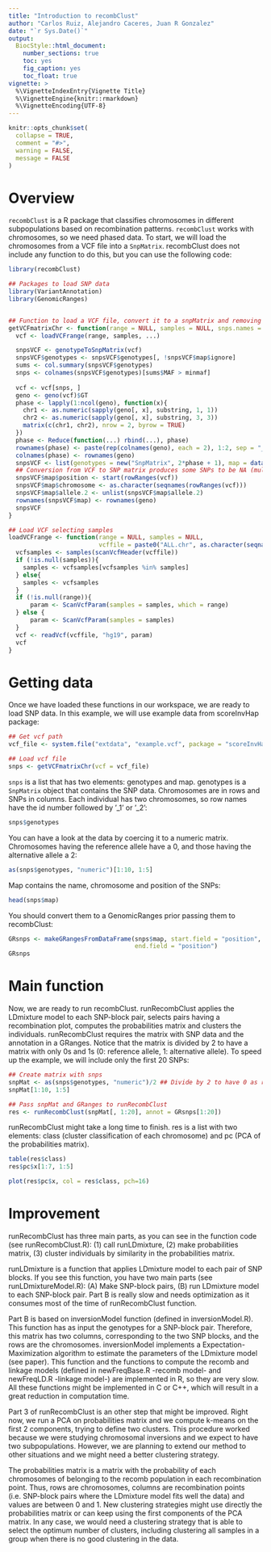 ```yaml
---
title: "Introduction to recombClust"
author: "Carlos Ruiz, Alejandro Caceres, Juan R Gonzalez"
date: "`r Sys.Date()`"
output: 
  BiocStyle::html_document:
    number_sections: true
    toc: yes
    fig_caption: yes
    toc_float: true
vignette: >
  %\VignetteIndexEntry{Vignette Title}
  %\VignetteEngine{knitr::rmarkdown}
  %\VignetteEncoding{UTF-8}
---
```


```r
knitr::opts_chunk$set(
  collapse = TRUE,
  comment = "#>",
  warning = FALSE,
  message = FALSE
)
```

# Overview

`recombClust` is a R package that classifies chromosomes in different subpopulations based on recombination patterns. `recombClust` works with chromosomes, so we need phased data. To start, we will load the chromosomes from a VCF file into a `SnpMatrix`. recombClust does not include any function to do this, but you can use the following code:

```r
library(recombClust)

## Packages to load SNP data
library(VariantAnnotation)
library(GenomicRanges)


## Function to load a VCF file, convert it to a snpMatrix and removing SNPs with a low MAF
getVCFmatrixChr <- function(range = NULL, samples = NULL, snps.names = NULL, minmaf = 0.1, Remove.Granges = NULL, ...){
  vcf <- loadVCFrange(range, samples, ...)

  snpsVCF <- genotypeToSnpMatrix(vcf)
  snpsVCF$genotypes <- snpsVCF$genotypes[, !snpsVCF$map$ignore]
  sums <- col.summary(snpsVCF$genotypes)
  snps <- colnames(snpsVCF$genotypes)[sums$MAF > minmaf]
  
  vcf <- vcf[snps, ]
  geno <- geno(vcf)$GT
  phase <- lapply(1:ncol(geno), function(x){
    chr1 <- as.numeric(sapply(geno[, x], substring, 1, 1))
    chr2 <- as.numeric(sapply(geno[, x], substring, 3, 3))
    matrix(c(chr1, chr2), nrow = 2, byrow = TRUE)
  })
  phase <- Reduce(function(...) rbind(...), phase)
  rownames(phase) <- paste(rep(colnames(geno), each = 2), 1:2, sep = "_")
  colnames(phase) <- rownames(geno)
  snpsVCF <- list(genotypes = new("SnpMatrix", 2*phase + 1), map = data.frame(name = colnames(phase)))
  ## Conversion from VCF to SNP matrix produces some SNPs to be NA (multiallelic or bigger than 1)
  snpsVCF$map$position <- start(rowRanges(vcf))
  snpsVCF$map$chromosome <- as.character(seqnames(rowRanges(vcf)))
  snpsVCF$map$allele.2 <- unlist(snpsVCF$map$allele.2)
  rownames(snpsVCF$map) <- rownames(geno)
  snpsVCF
}

## Load VCF selecting samples 
loadVCFrange <- function(range = NULL, samples = NULL, 
                         vcffile = paste0("ALL.chr", as.character(seqnames(range)), ".phase3_shapeit2_mvncall_integrated_v5a.20130502.genotypes.vcf.gz")){
  vcfsamples <- samples(scanVcfHeader(vcffile))
  if (!is.null(samples)){
    samples <- vcfsamples[vcfsamples %in% samples]
  } else{
    samples <- vcfsamples
  }
  if (!is.null(range)){
      param <- ScanVcfParam(samples = samples, which = range)
  } else {
      param <- ScanVcfParam(samples = samples)
  }
  vcf <- readVcf(vcffile, "hg19", param)
  vcf
}
```

# Getting data

Once we have loaded these functions in our workspace, we are ready to load SNP data. In this example, we will use example data from scoreInvHap package:

```r
## Get vcf path
vcf_file <- system.file("extdata", "example.vcf", package = "scoreInvHap")

## Load vcf file
snps <- getVCFmatrixChr(vcf = vcf_file)
```

`snps` is a list that has two elements: genotypes and map. genotypes is a `SnpMatrix` object that contains the SNP data. Chromosomes are in rows and SNPs in columns. Each individual has two chromosomes, so row names have the id number followed by '_1' or '_2':

```r
snps$genotypes
```

You can have a look at the data by coercing it to a numeric matrix. Chromosomes having the reference allele have a 0, and those having the alternative allele a 2:

```r
as(snps$genotypes, "numeric")[1:10, 1:5]
```

Map contains the name, chromosome and position of the SNPs: 

```r
head(snps$map)
```

You should convert them to a GenomicRanges prior passing them to recombClust:

```r
GRsnps <- makeGRangesFromDataFrame(snps$map, start.field = "position", 
                                   end.field = "position")
GRsnps
```

# Main function

Now, we are ready to run recombClust. runRecombClust applies the LDmixture model to each SNP-block pair, selects pairs having a recombination plot, computes the probabilities matrix and clusters the individuals. runRecombClust requires the matrix with SNP data and the annotation in a GRanges. Notice that the matrix is divided by 2 to have a matrix with only 0s and 1s (0: reference allele, 1: alternative allele). To speed up the example, we will include only the first 20 SNPs:

```r
## Create matrix with snps
snpMat <- as(snps$genotypes, "numeric")/2 ## Divide by 2 to have 0 as reference and 1 as alternative
snpMat[1:10, 1:5]

## Pass snpMat and GRanges to runRecombClust
res <- runRecombClust(snpMat[, 1:20], annot = GRsnps[1:20])
```

runRecombClust might take a long time to finish. res is a list with two elements: class (cluster classification of each chromosome) and pc (PCA of the probabilities matrix). 

```r
table(res$class)
res$pc$x[1:7, 1:5]

plot(res$pc$x, col = res$class, pch=16)
```


# Improvement

runRecombClust has three main parts, as you can see in the function code (see runRecombClust.R): (1) call runLDmixture, (2) make probabilities matrix, (3) cluster individuals by similarity in the probabilities matrix. 

runLDmixture is a function that applies LDmixture model to each pair of SNP blocks. If you see this function, you have two main parts (see runLDmixtureModel.R): (A) Make SNP-block pairs, (B) run LDmixture model to each SNP-block pair. Part B is really slow and needs optimization as it consumes most of the time of runRecombClust function. 

Part B is based on inversionModel function (defined in inversionModel.R). This function has as input the genotypes for a SNP-block pair. Therefore, this matrix has two columns, corresponding to the two SNP blocks, and the rows are the chromosomes. inversionModel implements a Expectation-Maximization algorithm to estimate the parameters of the LDmixture model (see paper). This function and the functions to compute the recomb and linkage models (defined in newFreqBase.R -recomb model- and newFreqLD.R -linkage model-) are implemented in R, so they are very slow. All these functions might be implemented in C or C++, which will result in a great reduction in computation time. 

Part 3 of runRecombClust is an other step that might be improved. Right now, we run a PCA on probabilities matrix and we compute k-means on the first 2 components, trying to define two clusters. This procedure worked because we were studying chromosomal inversions and we expect to have two subpopulations. However, we are planning to extend our method to other situations and we might need a better clustering strategy.

The probabilities matrix is a matrix with the probability of each chromosomes of belonging to the recomb population in each recombination point. Thus, rows are chromosomes, columns are recombination points (i.e. SNP-block pairs where the LDmixture model fits well the data) and values are between 0 and 1. New clustering strategies might use directly the probabilities matrix or can keep using the first components of the PCA matrix. In any case, we would need a clustering strategy that is able to select the optimum number of clusters, including clustering all samples in a group when there is no good clustering in the data. 
